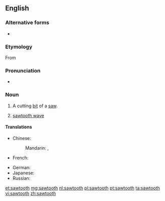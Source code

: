 ==English==

===Alternative forms===
* {{l|en|saw tooth}}

===Etymology===
From {{compound|saw|tooth|lang=en}}

===Pronunciation===
* {{rhymes|uːθ}}

===Noun===
{{en-noun|pl=sawteeth|pl2=sawtooths}}

# {{context|plural "sawteeth"|lang=en}} A cutting [[bit]] of a [[saw]].
# {{context|plural "sawtooths"|lang=en}} [[sawtooth wave]]

====Translations====
{{trans-top|cutting bit of a saw}}
* Chinese:
*: Mandarin: {{t-SOP|cmn|[[鋸]][[齒]]|sc=Hani}}, {{t-SOP|cmn|[[锯]][[齿]]|tr=jùchǐ|sc=Hani}}
* French: {{t-SOP|fr|[[dent]] [[de]] [[scie]]|m}}
{{trans-mid}}
* German: {{t|de|Sägezahn|m}}
* Japanese: {{t-SOP|ja|[[鋸|のこぎり]][[歯]]|tr=のこぎりは, nokogiri ha|sc=Jpan}}
* Russian: {{t-SOP|ru|[[зуб]] [[пила|пилы]]|m|tr=zub pilý|sc=Cyrl}}
{{trans-bottom}}

{{trans-see|sawtooth wave}}

[[et:sawtooth]]
[[mg:sawtooth]]
[[nl:sawtooth]]
[[pl:sawtooth]]
[[pt:sawtooth]]
[[ta:sawtooth]]
[[vi:sawtooth]]
[[zh:sawtooth]]